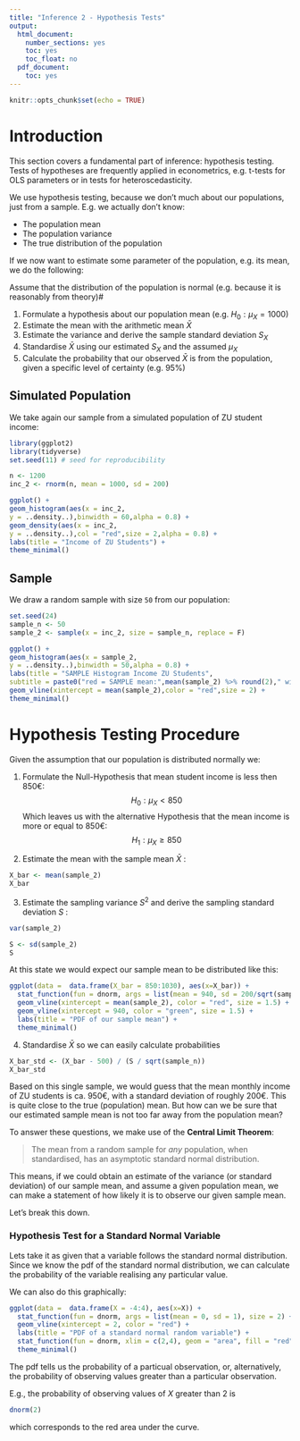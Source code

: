 ```yaml
---
title: "Inference 2 - Hypothesis Tests"
output:
  html_document:
    number_sections: yes
    toc: yes
    toc_float: no
  pdf_document:
    toc: yes
---
```


```r
knitr::opts_chunk$set(echo = TRUE)
```


# Introduction

This section covers a fundamental part of inference: hypothesis testing. Tests of hypotheses are frequently applied in econometrics, e.g. t-tests for OLS parameters or in tests for heteroscedasticity.

We use hypothesis testing, because we don't much about our populations, just from a sample. E.g. we actually don't know:

- The population mean
- The population variance
- The true distribution of the population

If we now want to estimate some parameter of the population, e.g. its mean, we do the following:

Assume that the distribution of the population is normal (e.g. because it is reasonably from theory)#

1. Formulate a hypothesis about our population mean (e.g. $H_0:\mu_X = 1000$)
2. Estimate the mean with the arithmetic mean $\bar{X}$
3. Estimate the variance and derive the sample standard deviation $S_X$
4. Standardise $\bar{X}$ using our estimated $S_X$ and the assumed $\mu_X$
5. Calculate the probability that our observed $\bar{X}$ is from the population, given a specific level of certainty (e.g. $95 \%$)


## Simulated Population

We take again our sample from a simulated population of ZU student income:

```r
library(ggplot2)
library(tidyverse)
set.seed(11) # seed for reproducibility

n <- 1200
inc_2 <- rnorm(n, mean = 1000, sd = 200)

ggplot() +
geom_histogram(aes(x = inc_2,
y = ..density..),binwidth = 60,alpha = 0.8) +
geom_density(aes(x = inc_2,
y = ..density..),col = "red",size = 2,alpha = 0.8) +
labs(title = "Income of ZU Students") +
theme_minimal()

```

## Sample

We draw a random sample with size `50` from our population:

```r
set.seed(24)
sample_n <- 50
sample_2 <- sample(x = inc_2, size = sample_n, replace = F)
```



```r
ggplot() +
geom_histogram(aes(x = sample_2,
y = ..density..),binwidth = 50,alpha = 0.8) +
labs(title = "SAMPLE Histogram Income ZU Students",
subtitle = paste0("red = SAMPLE mean:",mean(sample_2) %>% round(2)," with sd: ",sd(sample_2) %>% round(2))) +
geom_vline(xintercept = mean(sample_2),color = "red",size = 2) +
theme_minimal()
```

# Hypothesis Testing Procedure

Given the assumption that our population is distributed normally we:

1. Formulate the Null-Hypothesis that mean student income is less then $850 €$:
$$ H_0 : \mu_X < 850  $$
Which leaves us with the alternative Hypothesis that the mean income is more or equal to $850€$:
$$ H_1: \mu_X \geq 850 $$

2. Estimate the mean with the sample mean $\bar{X}$ :
```r
X_bar <- mean(sample_2)
X_bar
```

3. Estimate the sampling variance $S^2$ and derive the sampling standard deviation $S$ :
```r
var(sample_2)
```
```r
S <- sd(sample_2)
S
```

At this state we would expect our sample mean to be distributed like this:

```r
ggplot(data =  data.frame(X_bar = 850:1030), aes(x=X_bar)) +
  stat_function(fun = dnorm, args = list(mean = 940, sd = 200/sqrt(sample_n)), size = 2) +
  geom_vline(xintercept = mean(sample_2), color = "red", size = 1.5) +
  geom_vline(xintercept = 940, color = "green", size = 1.5) +
  labs(title = "PDF of our sample mean") +
  theme_minimal()
```


4. Standardise $\bar{X}$ so we can easily calculate probabilities

```r
X_bar_std <- (X_bar - 500) / (S / sqrt(sample_n))
X_bar_std
```


Based on this single sample, we would guess that the mean monthly income of ZU students is ca. $950 €$, with a standard deviation of roughly $200 €$. This is quite close to the true (population) mean. But how can we be sure that our estimated sample mean is not too far away from the population mean?

To answer these questions, we make use of the **Central Limit Theorem**:

> The mean from a random sample for *any* population, when standardised, has an asymptotic standard normal distribution.

This means, if we could obtain an estimate of the variance (or standard deviation) of our sample mean, and assume a given population mean, we can make a statement of how likely it is to observe our given sample mean.

Let's break this down.

### Hypothesis Test for a Standard Normal Variable

Lets take it as given that a variable follows the standard normal distribution. Since we know the pdf of the standard normal distribution, we can calculate the probability of the variable realising any particular value.

We can also do this graphically:

```r
ggplot(data =  data.frame(X = -4:4), aes(x=X)) +
  stat_function(fun = dnorm, args = list(mean = 0, sd = 1), size = 2) +
  geom_vline(xintercept = 2, color = "red") +
  labs(title = "PDF of a standard normal random variable") +
  stat_function(fun = dnorm, xlim = c(2,4), geom = "area", fill = "red")+
  theme_minimal()
```

The pdf tells us the probability of a particual observation, or, alternatively, the probability of observing values greater than a particular observation.

E.g., the probability of observing values of $X$ greater than $2$ is 
```r
dnorm(2)
```
which corresponds to the red area under the curve.
